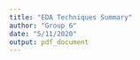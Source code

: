 ```yaml
---
title: "EDA Techniques Summary"
author: "Group 6"
date: "5/11/2020"
output: pdf_document
---
```


```r

```

